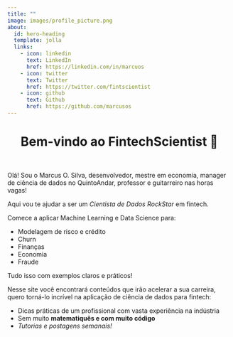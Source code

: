 ```yaml
---
title: ""
image: images/profile_picture.png
about:
  id: hero-heading
  template: jolla
  links:
    - icon: linkedin
      text: LinkedIn
      href: https://linkedin.com/in/marcuos
    - icon: twitter
      text: Twitter
      href: https://twitter.com/fintscientist
    - icon: github
      text: Github
      href: https://github.com/marcusos
---
```


:::{#hero-heading}

<center>
# Bem-vindo ao FintechScientist 👋
</center>
<br>

Olá! Sou o Marcus O. Silva, desenvolvedor, mestre em economia, manager de ciência de dados no QuintoAndar, professor e guitarreiro nas horas vagas!

<p class="c-center-bold"> <bold> Aqui vou te ajudar a ser um <i>Cientista de Dados RockStar</i> em fintech.</p>

Comece a aplicar Machine Learning e Data Science para:

* Modelagem de risco e crédito
* Churn
* Finanças 
* Economia
* Fraude

<p class="c-center-bold">  Tudo isso com exemplos claros e práticos! </p>

Nesse site você encontrará conteúdos que irão acelerar a sua carreira, quero torná-lo incrível na aplicação de ciência de dados para fintech:

* Dicas práticas de um profissional com vasta experiência na indústria
* Sem muito **matematiquês e com muito código**
* _Tutorias e postagens semanais!_

:::

<script async data-uid="c28f99f95e" src="https://fabulous-originator-9796.ck.page/c28f99f95e/index.js"></script>